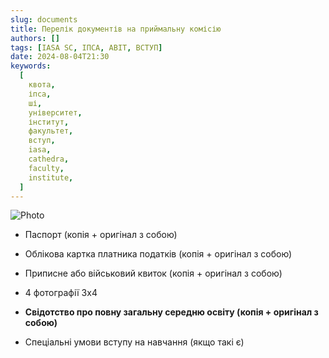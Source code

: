 ```yaml
---
slug: documents
title: Перелік документів на приймальну комісію
authors: []
tags: [IASA SC, ІПСА, ABIT, ВСТУП]
date: 2024-08-04T21:30
keywords:
  [
    квота,
    іпса,
    ші,
    університет,
    інститут,
    факультет,
    вступ,
    iasa,
    cathedra,
    faculty,
    institute,
  ]
---
```


![Photo](./photo.png)

+ Паспорт (копія + оригінал з собою)

+ Облікова картка платника податків (копія + оригінал з собою)

+ Приписне або військовий квиток (копія + оригінал з собою)

+ 4 фотографії 3х4

+ **Свідотство про повну загальну середню освіту (копія + оригінал з собою)**

+ Спеціальні умови вступу на навчання (якщо такі є)



